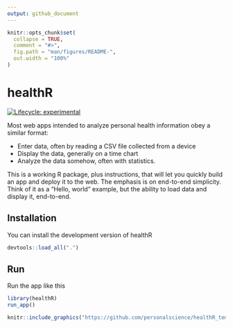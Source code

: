 ```yaml
---
output: github_document
---
```


<!-- README.md is generated from README.Rmd. Please edit that file -->

```r
knitr::opts_chunk$set(
  collapse = TRUE,
  comment = "#>",
  fig.path = "man/figures/README-",
  out.width = "100%"
)
```

# healthR 

<!-- badges: start -->
[![Lifecycle: experimental](https://img.shields.io/badge/lifecycle-experimental-orange.svg)](https://lifecycle.r-lib.org/articles/stages.html#experimental)
<!-- badges: end -->

Most web apps intended to analyze personal health information obey a similar format:

* Enter data, often by reading a CSV file collected from a device
* Display the data, generally on a time chart
* Analyze the data somehow, often with statistics.

This is a working R package, plus instructions, that will let you quickly build an app and deploy it to the web. The emphasis is on end-to-end simplicity. Think of it as a "Hello, world" example, but the ability to load data and display it, end-to-end.

## Installation

You can install the development version of healthR 

``` r
devtools::load_all(".")
```


## Run

Run the app like this


```r
library(healthR)
run_app()
```


```r
knitr::include_graphics("https://github.com/personalscience/healthR_template/blob/main/inst/img/InitialTemplate1.jpg?raw=true")
```
